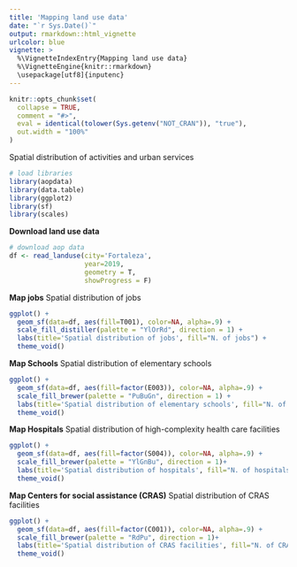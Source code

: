 ```yaml
---
title: 'Mapping land use data'
date: "`r Sys.Date()`"
output: rmarkdown::html_vignette
urlcolor: blue
vignette: >
  %\VignetteIndexEntry{Mapping land use data} 
  %\VignetteEngine{knitr::rmarkdown} 
  \usepackage[utf8]{inputenc}
---
```


```r
knitr::opts_chunk$set(
  collapse = TRUE,
  comment = "#>",
  eval = identical(tolower(Sys.getenv("NOT_CRAN")), "true"),
  out.width = "100%"
)
```

Spatial distribution of activities and urban services


```r
# load libraries
library(aopdata)
library(data.table)
library(ggplot2)
library(sf)
library(scales)
```

**Download land use data**
```r

# download aop data
df <- read_landuse(city='Fortaleza',
                   year=2019,
                   geometry = T,
                   showProgress = F)

```


**Map jobs**
Spatial distribution of jobs

```r
ggplot() +
  geom_sf(data=df, aes(fill=T001), color=NA, alpha=.9) +
  scale_fill_distiller(palette = "YlOrRd", direction = 1) +
  labs(title='Spatial distribution of jobs', fill="N. of jobs") +
  theme_void()

```

**Map Schools**
Spatial distribution of elementary schools

```r
ggplot() +
  geom_sf(data=df, aes(fill=factor(E003)), color=NA, alpha=.9) +
  scale_fill_brewer(palette = "PuBuGn", direction = 1) +
  labs(title='Spatial distribution of elementary schools', fill="N. of schools") +
  theme_void()

```

**Map Hospitals**
Spatial distribution of high-complexity health care facilities

```r
ggplot() +
  geom_sf(data=df, aes(fill=factor(S004)), color=NA, alpha=.9) +
  scale_fill_brewer(palette = "YlGnBu", direction = 1)+
  labs(title='Spatial distribution of hospitals', fill="N. of hospitals") +
  theme_void()

```

**Map Centers for social assistance (CRAS)**
Spatial distribution of CRAS facilities

```r
ggplot() +
  geom_sf(data=df, aes(fill=factor(C001)), color=NA, alpha=.9) +
  scale_fill_brewer(palette = "RdPu", direction = 1)+
  labs(title='Spatial distribution of CRAS facilities', fill="N. of CRAS") +
  theme_void()

```
